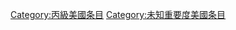 {{Articles by Quality and Importance|project=美國}}
[[Category:丙級美國条目|Category:丙級美國条目]]
[[Category:未知重要度美國条目|Category:未知重要度美國条目]]